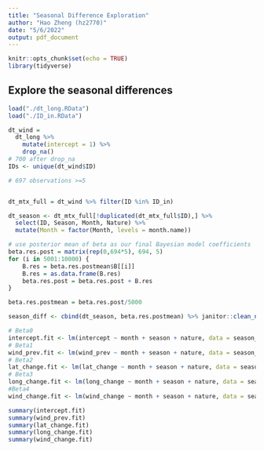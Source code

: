 ```yaml
---
title: "Seasonal Difference Exploration"
author: "Hao Zheng (hz2770)"
date: "5/6/2022"
output: pdf_document
---
```


```r
knitr::opts_chunk$set(echo = TRUE)
library(tidyverse)
```


## Explore the seasonal differences
```r
load("./dt_long.RData")
load("./ID_in.RData") 

dt_wind =
  dt_long %>% 
    mutate(intercept = 1) %>% 
    drop_na()
# 700 after drop_na
IDs <- unique(dt_wind$ID)

# 697 observations >=5


dt_mtx_full = dt_wind %>% filter(ID %in% ID_in)

dt_season <- dt_mtx_full[!duplicated(dt_mtx_full$ID),] %>% 
  select(ID, Season, Month, Nature) %>% 
  mutate(Month = factor(Month, levels = month.name))


```

```r
# use posterior mean of beta as our final Bayesian model coefficients
beta.res.post = matrix(rep(0,694*5), 694, 5)
for (i in 5001:10000) {
    B.res = beta.res.postmean$B[[i]]
    B.res = as.data.frame(B.res)
    beta.res.post = beta.res.post + B.res
}

beta.res.postmean = beta.res.post/5000

season_diff <- cbind(dt_season, beta.res.postmean) %>% janitor::clean_names()

# Beta0
intercept.fit <- lm(intercept ~ month + season + nature, data = season_diff)
# Beta1
wind_prev.fit <- lm(wind_prev ~ month + season + nature, data = season_diff)
# Beta2
lat_change.fit <- lm(lat_change ~ month + season + nature, data = season_diff)
# Beta3
long_change.fit <- lm(long_change ~ month + season + nature, data = season_diff)
#Beta4
wind_change.fit <- lm(wind_change ~ month + season + nature, data = season_diff)

summary(intercept.fit)
summary(wind_prev.fit)
summary(lat_change.fit)
summary(long_change.fit)
summary(wind_change.fit)
```


